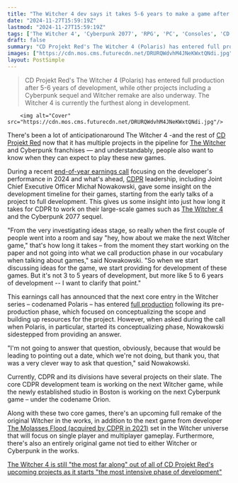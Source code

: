```yaml
---
title: "The Witcher 4 dev says it takes 5-6 years to make a game after the idea's conception - but isn't saying when The Witcher 4 was thought up"
date: "2024-11-27T15:59:19Z"
lastmod: "2024-11-27T15:59:19Z"
tags: ['The Witcher 4', 'Cyberpunk 2077', 'RPG', 'PC', 'Consoles', 'CD Projekt Red']
draft: false
summary: "CD Projekt Red's The Witcher 4 (Polaris) has entered full production after 5-6 years of development,  while other projects including a Cyberpunk sequel and Witcher remake are also underway.  The Witcher 4 is currently the furthest along in development."
images: ["https://cdn.mos.cms.futurecdn.net/DRURQWdvhM4JNeKWxtQNdi.jpg"]
layout: PostSimple
---
```

> CD Projekt Red's The Witcher 4 (Polaris) has entered full production after 5-6 years of development,  while other projects including a Cyberpunk sequel and Witcher remake are also underway.  The Witcher 4 is currently the furthest along in development.


        <img alt="Cover" src="https://cdn.mos.cms.futurecdn.net/DRURQWdvhM4JNeKWxtQNdi.jpg"/>
        
There's been a lot of anticipationaround The Witcher 4 -and the rest of [CD Projekt Red](https://www.gamesradar.com/tag/cd-projekt-red/) now that it has multiple projects in the pipeline for [The Witcher](https://www.gamesradar.com/the-witcher-4-release-date/) and Cyberpunk franchises — and understandably, people also want to know when they can expect to play these new games.

During a recent [end-of-year earnings call](https://www.youtube.com/live/H6pJrtfZoxY?si=1Bg2BmwLmUdAEoYc) focusing on the developer's performance in 2024 and what's ahead, [CDPR](https://www.gamesradar.com/tag/cd-projekt-red/) leadership, including Joint Chief Executive Officer Michał Nowakowski, gave some insight on the development timeline for their games, starting from the early talks of a project to full development. This gives us some insight into just how long it takes for CDPR to work on their large-scale games such as [The Witcher 4](https://www.gamesradar.com/the-witcher-4-release-date/) and the Cyberpunk 2077 sequel.

"From the very investigating ideas stage, so really when the first couple of people went into a room and say "hey, how about we make the next Witcher game," that's how long it takes – from the moment they start working on the paper and not going into what we call production phase in our vocabulary when talking about games," said Nowakowski. "So when we start discussing ideas for the game, we start providing for development of these games. But it's not 3 to 5 years of development, but more like 5 to 6 years of development -- I want to clarify that point."

This earnings call has announced that the next core entry in the Witcher series – codenamed Polaris – has entered [full production](https://www.gamesradar.com/games/the-witcher/the-witcher-4-has-entered-the-full-scale-production-phase-cd-projekt-red-confirms-stay-tuned-for-whats-on-the-other-side-of-the-coin/) following its pre-production phase, which focused on conceptualizing the scope and building up resources for the project. However, when asked during the call when Polaris, in particular, started its conceptualizing phase, Nowakowski sidestepped from providing an answer.

"I'm not going to answer that question, obviously, because that would be leading to pointing out a date, which we're not doing, but thank you, that was a very clever way to ask that question," said Nowakowski.

Currently, CDPR and its divisions have several projects on their slate. The core CDPR development team is working on the next Witcher game, while the newly established studio in Boston is working on the next Cyberpunk game – under the codename Orion.

Along with these two core games, there's an upcoming full remake of the original Witcher in the works, in addition to the next game from developer [The Molasses Flood (acquired by CDPR in 2021)](https://www.gamesradar.com/cdpr-reveals-more-about-the-witcher-sirius-the-new-game-from-the-molasses-flood/) set in the Witcher universe that will focus on single player and multiplayer gameplay. Furthermore, there's also an entirely original game not tied to either Witcher or Cyberpunk in the works.

[The Witcher 4 is still "the most far along" out of all of CD Projekt Red's upcoming projects as it starts "the most intensive phase of development"](https://www.gamesradar.com/games/the-witcher/the-witcher-4-is-still-the-most-far-along-out-of-all-of-cd-projekt-reds-upcoming-projects-as-it-starts-the-most-intensive-phase-of-development/)
        